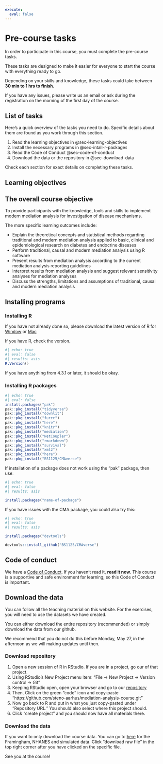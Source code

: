 ```yaml
---
execute:
  eval: false
---
```


# Pre-course tasks {#sec-pre-course}

In order to participate in this course, you must complete the pre-course
tasks.

These tasks are designed to make it easier for everyone to start the
course with everything ready to go.

Depending on your skills and knowledge, these tasks could take between
**30 min to 1 hrs to finish**.

If you have any issues, please write us an email or ask during the
registration on the morning of the first day of the course.

## List of tasks

Here's a quick overview of the tasks you need to do. Specific details
about them are found as you work through this section.

1.  Read the learning objectives in @sec-learning-objectives
2.  Install the necessary programs in @sec-intall-r-packages
3.  Read the Code of Conduct @sec-code-of-conduct
4.  Download the data or the repository in @sec-download-data

Check each section for exact details on completing these tasks.

## Learning objectives {#sec-learning-objectives}

::: callout-note
## The overall course objective

To provide participants with the knowledge, tools and skills to
implement modern mediation analysis for investigation of disease
mechanisms.
:::

The more specific learning outcomes include:

-   Explain the theoretical concepts and statistical methods regarding
    traditional and modern mediation analysis applied to basic, clinical
    and epidemiological research on diabetes and endocrine diseases
-   Perform traditional, causal and modern mediation analysis using R
    software
-   Present results from mediation analysis according to the current
    mediation analysis reporting guidelines
-   Interpret results from mediation analysis and suggest relevant
    sensitivity analyses for mediation analyses
-   Discuss the strengths, limitations and assumptions of traditional,
    causal and modern mediation analysis

## Installing programs {#sec-intall-r-packages}

### Installing R

If you have not already done so, please download the latest version of R
for [Window](https://cran.r-project.org/bin/windows/base/) or
[Mac](https://cran.r-project.org/bin/macosx/)

If you have R, check the version.

```r
#| echo: true
#| eval: false
#| results: asis
R.Version()
```

If you have anything from 4.3.1 or later, it should be okay.

### Installing R packages

```r
#| echo: true
#| eval: false
install.packages("pak")
pak::pkg_install("tidyverse")
pak::pkg_install("downlit")
pak::pkg_install("furrr")
pak::pkg_install("here")
pak::pkg_install("knitr")
pak::pkg_install("mediation")
pak::pkg_install("NetCoupler")
pak::pkg_install("rmarkdown")
pak::pkg_install("survival")
pak::pkg_install("xml2")
pak::pkg_install("here")
pak::pkg_install("BS1125/CMAverse")
```

If installation of a package does not work using the "pak" package, then
use:

```r
#| echo: true
#| eval: false
#| results: asis

install.packages("name-of-package")
```

If you have issues with the CMA package, you could also try this:

```r
#| echo: true
#| eval: false
#| results: asis

install.packages("devtools")

devtools::install_github("BS1125/CMAverse")
```

## Code of conduct {#sec-code-of-conduct}

We have a [Code of Conduct](https://guides.rostools.org/conduct.html).
If you haven't read it, **read it now**. This course is a supportive and
safe environment for learning, so this Code of Conduct is important.

## Download the data {#sec-download-data}

You can follow all the teaching material on this website. For the
exercises, you will need to use the datasets we have created.

You can either download the entire repository (recommended) or simply
download the data from our github.

We recommend that you do not do this before Monday, May 27, in the
afternoon as we will making updates until then.

### Download repository

1.  Open a new session of R in RStudio. If you are in a project, go our
    of that project.
2.  Using RStudio's New Project menu item: "File -\> New Project -\>
    Version control -\> Git"
3.  Keeping RStudio open, open your browser and go to our
    [repository](https://github.com/steno-aarhus/mediation-analysis-course)
4.  Then, Click on the green "code" icon and copy-paste
    "https://github.com/steno-aarhus/mediation-analysis-course.git"
5.  Now go back to R and put in what you just copy-pasted under
    "Repository URL." You should also select where this project should.
6.  Click "create project" and you should now have all materials there.

### Download the data

If you want to only download the course data. You can go to
[here](https://github.com/steno-aarhus/mediation-analysis-course/tree/main/data)
for the Framingham, NHANES and simulated data. Click "download raw file"
in the top right corner after you have clicked on the specific file.

See you at the course!
